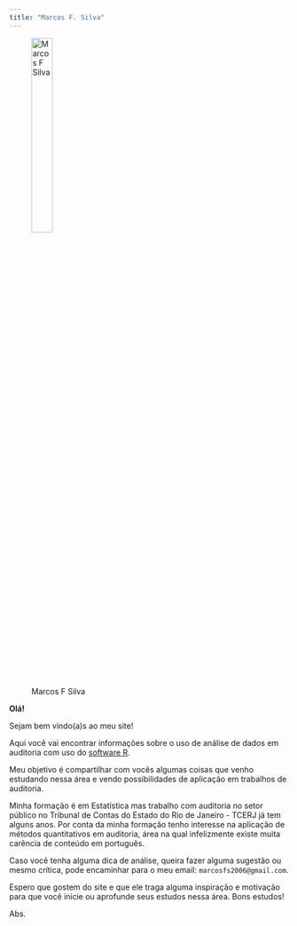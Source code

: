 ```yaml
---
title: "Marcos F. Silva"
---
```



![Marcos F Silva](img/minha-foto.jpg){width=30%}


**Olá!**

Sejam bem vindo(a)s ao meu site!

Aqui você vai encontrar informações sobre o uso de análise de dados em auditoria com uso do [software R](https://www.r-project.org/).

Meu objetivo é compartilhar com vocês algumas coisas que venho estudando nessa área e vendo possibilidades de aplicação  em trabalhos de auditoria.

Minha formação é em Estatística mas trabalho com auditoria no setor público no Tribunal de Contas do Estado do Rio de Janeiro - TCERJ já tem alguns anos. Por conta da minha formação tenho interesse na aplicação de métodos quantitativos em auditoria, área na qual infelizmente existe muita carência de conteúdo em português.

Caso você tenha alguma dica de análise, queira fazer alguma sugestão ou mesmo crítica, pode encaminhar para o meu email: `marcosfs2006@gmail.com`.

Espero que gostem do site e que ele traga alguma inspiração e motivação para que você inicie ou aprofunde seus estudos nessa área. Bons estudos!

Abs.


